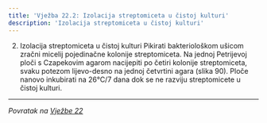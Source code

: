 ```yaml
---
title: 'Vježba 22.2: Izolacija streptomiceta u čistoj kulturi'
description: 'Izolacija streptomiceta u čistoj kulturi'
---
```


2. Izolacija streptomiceta u čistoj kulturi
Pikirati bakteriološkom ušicom zračni micelij pojedinačne kolonije 
 streptomiceta. Na jednoj Petrijevoj ploči s Czapekovim agarom nacijepiti 
po četiri kolonije streptomiceta, svaku potezom lijevo-desno na jednoj
četvrtini agara (slika 90). Ploče nanovo inkubirati na 26°C/7 dana dok se 
ne razviju streptomicete u čistoj kulturi.

---

*Povratak na [Vježbe 22](/poglavlje-22/vjezba-22)*


